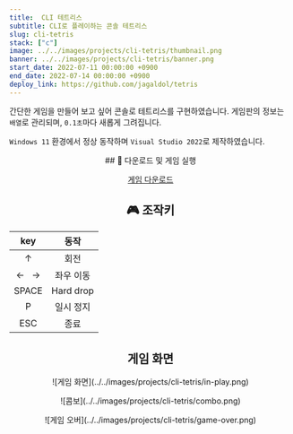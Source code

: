 ```yaml
---
title:  CLI 테트리스
subtitle: CLI로 플레이하는 콘솔 테트리스
slug: cli-tetris
stack: ["c"]
image: ../../images/projects/cli-tetris/thumbnail.png
banner: ../../images/projects/cli-tetris/banner.png
start_date: 2022-07-11 00:00:00 +0900
end_date: 2022-07-14 00:00:00 +0900
deploy_link: https://github.com/jagaldol/tetris
---
```



간단한 게임을 만들어 보고 싶어 콘솔로 테트리스를 구현하였습니다. 게임판의 정보는 `배열`로 관리되며, `0.1초`마다 새롭게 그려집니다.

`Windows 11` 환경에서 정상 동작하며 `Visual Studio 2022`로 제작하였습니다.

<div align="center">
  ## 💾 다운로드 및 게임 실행

  <a href="/files/tetris.exe" download>게임 다운로드</a>


  ## 🎮 조작키

  | key        | 동작        |
  |:------------:|:-----------:|
  | ↑          | 회전        |
  | ← &nbsp; → | 좌우 이동     |
  | SPACE      | Hard drop |
  | P          | 일시 정지     |
  | ESC        | 종료        |

  ## 게임 화면

  <p>
    ![게임 화면](../../images/projects/cli-tetris/in-play.png)
  </p>

  <p>
    ![콤보](../../images/projects/cli-tetris/combo.png)
  </p>

  <p>
    ![게임 오버](../../images/projects/cli-tetris/game-over.png)
  </p>

</div>